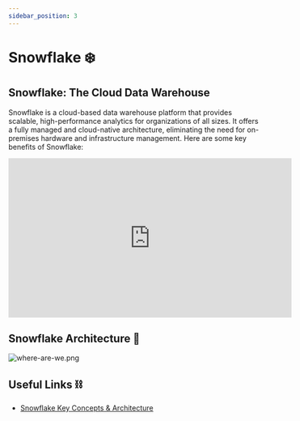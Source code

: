 ```yaml
---
sidebar_position: 3
---
```

# Snowflake ❄️

## Snowflake: The Cloud Data Warehouse

Snowflake is a cloud-based data warehouse platform that provides scalable, high-performance analytics for organizations of all sizes. It offers a fully managed and cloud-native architecture, eliminating the need for on-premises hardware and infrastructure management. Here are some key benefits of Snowflake:

<div style={{textAlign: 'center'}}>

<iframe width="560" height="315" src="https://www.youtube.com/embed/njttWa08pwo" title="YouTube video player" frameborder="0" allow="accelerometer; autoplay; clipboard-write; encrypted-media; gyroscope; picture-in-picture; web-share" allowfullscreen></iframe>

</div>


## Snowflake Architecture 📐
![where-are-we.png](./assets/snowflake_architecture.png)

## Useful Links ⛓
* [Snowflake Key Concepts & Architecture](https://docs.snowflake.com/en/user-guide/intro-key-concepts)